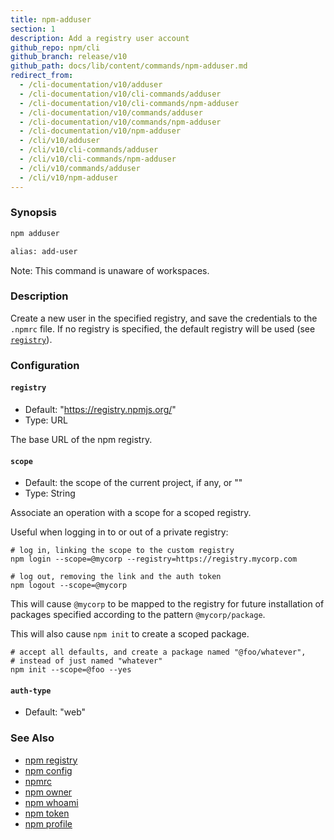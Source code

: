 ```yaml
---
title: npm-adduser
section: 1
description: Add a registry user account
github_repo: npm/cli
github_branch: release/v10
github_path: docs/lib/content/commands/npm-adduser.md
redirect_from:
  - /cli-documentation/v10/adduser
  - /cli-documentation/v10/cli-commands/adduser
  - /cli-documentation/v10/cli-commands/npm-adduser
  - /cli-documentation/v10/commands/adduser
  - /cli-documentation/v10/commands/npm-adduser
  - /cli-documentation/v10/npm-adduser
  - /cli/v10/adduser
  - /cli/v10/cli-commands/adduser
  - /cli/v10/cli-commands/npm-adduser
  - /cli/v10/commands/adduser
  - /cli/v10/npm-adduser
---
```


### Synopsis

```bash
npm adduser

alias: add-user
```

Note: This command is unaware of workspaces.

### Description

Create a new user in the specified registry, and save the credentials to the `.npmrc` file. If no registry is specified, the default registry will be used (see [`registry`](/cli/v10/using-npm/registry)).

### Configuration

#### `registry`

- Default: "https://registry.npmjs.org/"
- Type: URL

The base URL of the npm registry.

#### `scope`

- Default: the scope of the current project, if any, or ""
- Type: String

Associate an operation with a scope for a scoped registry.

Useful when logging in to or out of a private registry:

```
# log in, linking the scope to the custom registry
npm login --scope=@mycorp --registry=https://registry.mycorp.com

# log out, removing the link and the auth token
npm logout --scope=@mycorp
```

This will cause `@mycorp` to be mapped to the registry for future installation of packages specified according to the pattern `@mycorp/package`.

This will also cause `npm init` to create a scoped package.

```
# accept all defaults, and create a package named "@foo/whatever",
# instead of just named "whatever"
npm init --scope=@foo --yes
```

#### `auth-type`

- Default: "web"

### See Also

- [npm registry](/cli/v10/using-npm/registry)
- [npm config](/cli/v10/commands/npm-config)
- [npmrc](/cli/v10/configuring-npm/npmrc)
- [npm owner](/cli/v10/commands/npm-owner)
- [npm whoami](/cli/v10/commands/npm-whoami)
- [npm token](/cli/v10/commands/npm-token)
- [npm profile](/cli/v10/commands/npm-profile)
